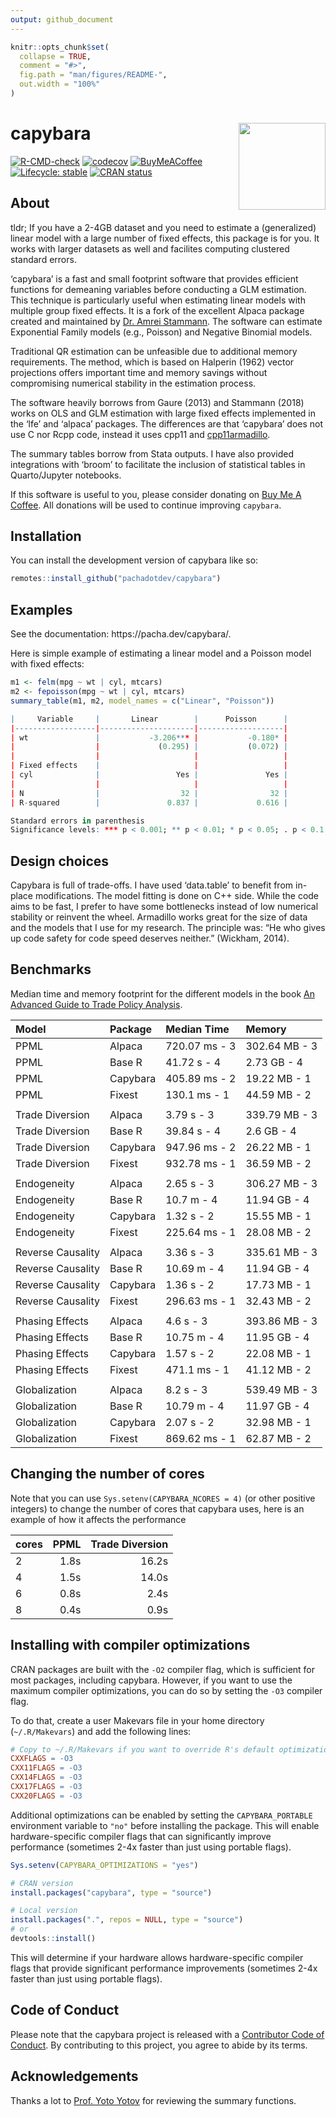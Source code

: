 ```yaml
---
output: github_document
---
```


<!-- README.md is generated from README.Rmd. Please edit that file -->

```r
knitr::opts_chunk$set(
  collapse = TRUE,
  comment = "#>",
  fig.path = "man/figures/README-",
  out.width = "100%"
)
```

# capybara <img src="man/figures/logo.svg" align="right" height="139" alt="" />

<!-- badges: start -->
[![R-CMD-check](https://github.com/pachadotdev/capybara/actions/workflows/R-CMD-check.yaml/badge.svg)](https://github.com/pachadotdev/capybara/actions/workflows/R-CMD-check.yaml)
[![codecov](https://app.codecov.io/gh/pachadotdev/capybara/graph/badge.svg?token=kDP0pWmfRk)](https://app.codecov.io/gh/pachadotdev/capybara)
[![BuyMeACoffee](https://raw.githubusercontent.com/pachadotdev/buymeacoffee-badges/main/bmc-donate-yellow.svg)](https://buymeacoffee.com/pacha)
[![Lifecycle: stable](https://img.shields.io/badge/lifecycle-stable-brightgreen.svg)](https://lifecycle.r-lib.org/articles/stages.html#stable)
[![CRAN status](https://www.r-pkg.org/badges/version/capybara)](https://CRAN.R-project.org/package=capybara)
<!-- badges: end -->

## About

tldr; If you have a 2-4GB dataset and you need to estimate a (generalized)
linear model with a large number of fixed effects, this package is for you. It
works with larger datasets as well and facilites computing clustered standard
errors.

'capybara' is a fast and small footprint software that provides efficient
functions for demeaning variables before conducting a GLM estimation. This
technique is particularly useful when estimating linear models with multiple
group fixed effects. It is a fork of the excellent Alpaca package created and
maintained by [Dr. Amrei Stammann](https://github.com/amrei-stammann). The
software can estimate Exponential Family models (e.g., Poisson) and Negative
Binomial models.

Traditional QR estimation can be unfeasible due to additional memory
requirements. The method, which is based on Halperin (1962) vector projections
offers important time and memory savings without compromising numerical
stability in the estimation process.

The software heavily borrows from Gaure (2013) and Stammann (2018) works on
OLS and GLM estimation with large fixed effects implemented in the 'lfe' and
'alpaca' packages. The differences are that 'capybara' does not use C nor Rcpp
code, instead it uses cpp11 and
[cpp11armadillo](https://github.com/pachadotdev/cpp11armadillo).

The summary tables borrow from Stata outputs. I have also provided integrations
with 'broom' to facilitate the inclusion of statistical tables in Quarto/Jupyter
notebooks.

If this software is useful to you, please consider donating on
[Buy Me A Coffee](https://buymeacoffee.com/pacha). All donations will
be used to continue improving `capybara`.

## Installation

You can install the development version of capybara like so:

``` r
remotes::install_github("pachadotdev/capybara")
```

## Examples

See the documentation: https://pacha.dev/capybara/.

Here is simple example of estimating a linear model and a Poisson model with fixed effects:

```r
m1 <- felm(mpg ~ wt | cyl, mtcars)
m2 <- fepoisson(mpg ~ wt | cyl, mtcars)
summary_table(m1, m2, model_names = c("Linear", "Poisson"))

|     Variable     |       Linear        |      Poisson      |
|------------------|---------------------|-------------------|
| wt               |           -3.206*** |           -0.180* |
|                  |             (0.295) |           (0.072) |
|                  |                     |                   |
| Fixed effects    |                     |                   |
| cyl              |                 Yes |               Yes |
|                  |                     |                   |
| N                |                  32 |                32 |
| R-squared        |               0.837 |             0.616 |

Standard errors in parenthesis
Significance levels: *** p < 0.001; ** p < 0.01; * p < 0.05; . p < 0.1
```

## Design choices

Capybara is full of trade-offs. I have used 'data.table' to benefit from
in-place modifications. The model fitting is done on C++ side. While the code
aims to be fast, I prefer to have some bottlenecks instead of low numerical
stability or reinvent the wheel. Armadillo works great for the size of data
and the models that I use for my research. The principle was: "He who gives
up code safety for code speed deserves neither." (Wickham, 2014).

## Benchmarks

Median time and memory footprint for the different models in the book
[An Advanced Guide to Trade Policy Analysis](https://www.wto.org/english/res_e/publications_e/advancedguide2016_e.htm).

|Model             |Package  |Median Time   |Memory        |
|:-----------------|:--------|:-------------|:-------------|
|PPML              |Alpaca   |720.07 ms - 3 |302.64 MB - 3 |
|PPML              |Base R   |41.72 s - 4   |2.73 GB - 4   |
|PPML              |Capybara |405.89 ms - 2 |19.22 MB - 1  |
|PPML              |Fixest   |130.1 ms - 1  |44.59 MB - 2  |
|                  |         |              |              |
|Trade Diversion   |Alpaca   |3.79 s - 3    |339.79 MB - 3 |
|Trade Diversion   |Base R   |39.84 s - 4   |2.6 GB - 4    |
|Trade Diversion   |Capybara |947.96 ms - 2 |26.22 MB - 1  |
|Trade Diversion   |Fixest   |932.78 ms - 1 |36.59 MB - 2  |
|                  |         |              |              |
|Endogeneity       |Alpaca   |2.65 s - 3    |306.27 MB - 3 |
|Endogeneity       |Base R   |10.7 m - 4    |11.94 GB - 4  |
|Endogeneity       |Capybara |1.32 s - 2    |15.55 MB - 1  |
|Endogeneity       |Fixest   |225.64 ms - 1 |28.08 MB - 2  |
|                  |         |              |              |
|Reverse Causality |Alpaca   |3.36 s - 3    |335.61 MB - 3 |
|Reverse Causality |Base R   |10.69 m - 4   |11.94 GB - 4  |
|Reverse Causality |Capybara |1.36 s - 2    |17.73 MB - 1  |
|Reverse Causality |Fixest   |296.63 ms - 1 |32.43 MB - 2  |
|                  |         |              |              |
|Phasing Effects   |Alpaca   |4.6 s - 3     |393.86 MB - 3 |
|Phasing Effects   |Base R   |10.75 m - 4   |11.95 GB - 4  |
|Phasing Effects   |Capybara |1.57 s - 2    |22.08 MB - 1  |
|Phasing Effects   |Fixest   |471.1 ms - 1  |41.12 MB - 2  |
|                  |         |              |              |
|Globalization     |Alpaca   |8.2 s - 3     |539.49 MB - 3 |
|Globalization     |Base R   |10.79 m - 4   |11.97 GB - 4  |
|Globalization     |Capybara |2.07 s - 2    |32.98 MB - 1  |
|Globalization     |Fixest   |869.62 ms - 1 |62.87 MB - 2  |

## Changing the number of cores

Note that you can use `Sys.setenv(CAPYBARA_NCORES = 4)` (or other positive integers)
to change the number of cores that capybara uses, here is an example of how it
affects the performance

| cores | PPML   | Trade Diversion  |
|:------|-------:|-----------------:|
| 2     |   1.8s |            16.2s |
| 4     |   1.5s |            14.0s |
| 6     |   0.8s |             2.4s |
| 8     |   0.4s |             0.9s |

## Installing with compiler optimizations

CRAN packages are built with the `-O2` compiler flag, which is
sufficient for most packages, including capybara. However, if you want to use
the maximum compiler optimizations, you can do so by setting the `-O3`
compiler flag.

To do that, create a user Makevars file in your home directory
(`~/.R/Makevars`) and add the following lines:

```makefile
# Copy to ~/.R/Makevars if you want to override R's default optimization
CXXFLAGS = -O3
CXX11FLAGS = -O3
CXX14FLAGS = -O3
CXX17FLAGS = -O3
CXX20FLAGS = -O3
```

Additional optimizations can be enabled by setting the `CAPYBARA_PORTABLE`
environment variable to `"no"` before installing the package. This will
enable hardware-specific compiler flags that can significantly improve
performance (sometimes 2-4x faster than just using portable flags).

```r
Sys.setenv(CAPYBARA_OPTIMIZATIONS = "yes")

# CRAN version
install.packages("capybara", type = "source")

# Local version
install.packages(".", repos = NULL, type = "source")
# or
devtools::install()
```

This will determine if your hardware allows hardware-specific compiler flags
that provide significant performance improvements (sometimes 2-4x faster than
just using portable flags).


## Code of Conduct

Please note that the capybara project is released with a
[Contributor Code of Conduct](https://contributor-covenant.org/version/2/1/CODE_OF_CONDUCT.html).
By contributing to this project, you agree to abide by its terms.

## Acknowledgements

Thanks a lot to [Prof. Yoto Yotov](https://yotoyotov.com/) for reviewing the summary functions.
